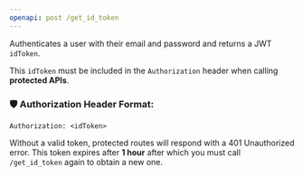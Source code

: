 ```yaml
---
openapi: post /get_id_token
---
```


Authenticates a user with their email and password and returns a JWT `idToken`.

This `idToken` must be included in the `Authorization` header when calling **protected APIs**.

### 🛡️ Authorization Header Format:

```http
Authorization: <idToken>
```

Without a valid token, protected routes will respond with a 401 Unauthorized error. This token expires after **1 hour** after which you must call `/get_id_token` again to obtain a new one.
